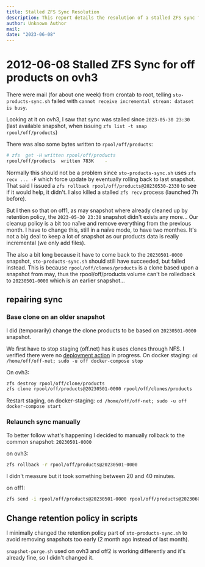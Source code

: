 ```yaml
---
title: Stalled ZFS Sync Resolution
description: This report details the resolution of a stalled ZFS sync for off products on OVH3, caused by an outdated snapshot cleanup policy. It covers troubleshooting steps, including rolling back to an older snapshot, manually relaunching sync, and adjusting retention policies to prevent future issues.
author: Unknown Author
mail: 
date: "2023-06-08"
---
```

# 2012-06-08 Stalled ZFS Sync for off products on ovh3

There were mail (for about one week) from crontab to root,
telling `sto-products-sync.sh` failed with `cannot receive incremental stream: dataset is busy`.

Looking at it on ovh3, I saw that sync was stalled since `2023-05-30 23:30`
(last available snapshot, when issuing `zfs list -t snap rpool/off/products`)

There was also some bytes written to `rpool/off/products`:
```bash
# zfs  get -H written rpool/off/products 
rpool/off/products	written	783K	-
```
Normally this should not be a problem since `sto-products-sync.sh` uses `zfs recv ... -F` which force update by eventually rolling back to last snapshot.
That said I issued a `zfs rollback rpool/off/products@20230530-2330` to see if it would help, it didn't.
I also killed a stalled `zfs recv` process (launched 7h before).

But I then so that on off1, as may snapshot where already cleaned up by retention policy, the `2023-05-30 23:30` snapshot didn't exists any more… Our cleanup policy is a bit too naïve and remove everything from the previous month.
I have to change this, still in a naïve mode, to have two monthes.
It's not a big deal to keep a lot of snapshot as our products data is really incremental (we only add files).

The also a bit long because it have to come back to the `20230501-0000` snapshot,
`sto-products-sync.sh` should still have succeeded, but failed instead. 
This is because `rpool/off/clones/products` is a clone based upon a snapshot from may, thus the rpool/off/products volume can't be rolledback to `20230501-0000` which is an earlier snapshot...


## repairing sync

### Base clone on an older snapshot

I did (temporarily) change the clone products to be based on `20230501-0000` snapshot.

We first have to stop staging (off.net) has it uses clones through NFS.
I verified there were no [deployment action](https://github.com/openfoodfacts/openfoodfacts-server/actions/workflows/container-deploy.yml) in progress.
On docker staging: `cd /home/off/off-net; sudo -u off docker-compose stop`

On ovh3:
```bash
zfs destroy rpool/off/clone/products
zfs clone rpool/off/products@20230501-0000 rpool/off/clones/products
```

Restart staging, on docker-staging: `cd /home/off/off-net; sudo -u off docker-compose start`


### Relaunch sync manually

To better follow what's happening I decided to manually rollback to the common snapshot: `20230501-0000`

on ovh3:
```bash
zfs rollback -r rpool/off/products@20230501-0000
```
I didn't measure but it took something between 20 and 40 minutes.

on off1:
```bash
zfs send -i rpool/off/products@20230501-0000 rpool/off/products@20230608-1130 | ssh ovh3.openfoodfacts.org zfs recv rpool/off/products -F
```

## Change retention policy in scripts

I minimally changed the retention policy part of `sto-products-sync.sh` to avoid removing snapshots too early (2 month ago instead of last month).

`snapshot-purge.sh` used on ovh3 and off2 is working differently and it's already fine, so I didn't changed it.